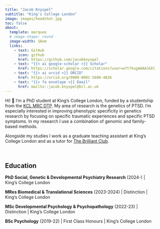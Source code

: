 ```yaml
---
title: "Jacob Knyspel"
subtitle: "King's College London"
image: images/headshot.jpg
toc: false
about: 
  template: marquee
  # image-shape: round
  image-width: 16em
  links:
    - text: GitHub
      icon: github
      href: https://github.com/jacobknyspel
    - text: "{{< ai google-scholar >}} Scholar"
      href: https://scholar.google.com/citations?user=w7t7kugAAAAJ&hl
    - text: "{{< ai orcid >}} ORCID"
      href: https://orcid.org/0000-0001-5600-4826
    - text: "{{< fa envelope >}} Email"
      href: mailto::jacob.knyspel@kcl.ac.uk
---
```


Hi! 👋 I'm a PhD student at King's College London, funded by a studentship from the [KCL MRC DTP](https://kcl-mrcdtp.com/). My area of research is the genetics of PTSD. I'm especially interested in improving phenotypic specificity in genetics research by focusing on specific traumatic experiences and specific PTSD symptoms. In my research I use a combination of genomic and family-based methods.

Alongside my studies I work as a graduate teaching assistant at King's College London and as a tutor for [The Brilliant Club](https://thebrilliantclub.org/).

<br/>

## Education

**PhD Social, Genetic & Developmental Psychiatry Research** (2024-) \| King's College London

**MRes Biomedical & Translational Sciences** (2023-2024) \| Distinction \| King's College London

**MSc Developmental Psychology & Psychopathology** (2022-23) \| Distinction \| King's College London

**BSc Psychology** (2019-22) \| First Class Honours \| King's College London
